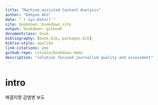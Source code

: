 ```yaml
--- 
title: "Machine-assisted Content Analysis"
author: "Dohyun Ahn"
date: "`r Sys.Date()`"
site: bookdown::bookdown_site
output: bookdown::gitbook
documentclass: book
bibliography: [book.bib, packages.bib]
biblio-style: apalike
link-citations: yes
github-repo: rstudio/bookdown-demo
description: "solution focused journalism quality and assessment"
---
```


# intro

해결지향 감염병 보도
